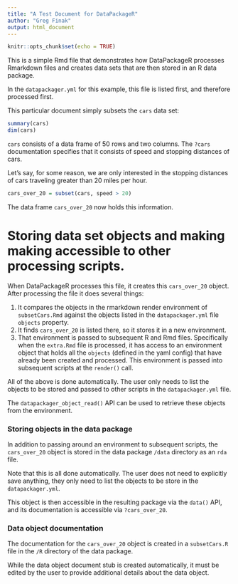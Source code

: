 ---
title: "A Test Document for DataPackageR"
author: "Greg Finak"
output: html_document
---

```{r include=FALSE}
knitr::opts_chunk$set(echo = TRUE)
```

This is a simple Rmd file that demonstrates how DataPackageR processes Rmarkdown files and creates data sets
that are then stored in an R data package.

In the `datapackager.yml` for this example, this file is listed first, and therefore processed first.

This particular document simply subsets the `cars` data set:

```{r cars}
summary(cars)
dim(cars)
```

`cars` consists of a data frame of 50 rows and two columns. The `?cars` documentation specifies that it consists of speed and stopping distances of cars.

Let's say, for some reason, we are only interested in the stopping distances of cars traveling greater than 20 miles per hour.

```{r}
cars_over_20 = subset(cars, speed > 20)
```

The data frame `cars_over_20` now holds this information.

# Storing data set objects and making making accessible to other processing scripts.

When DataPackageR processes this file, it creates this `cars_over_20` object. After processing the file it does several things:

1. It compares the objects in the rmarkdown render environment of `subsetCars.Rmd` against the objects listed in the `datapackager.yml` file `objects` property.
2. It finds `cars_over_20` is listed there, so it stores it in a new environment.
3. That environment is passed to subsequent R and Rmd files. Specifically when the `extra.Rmd` file is processed, it has access to an environment object that holds all the `objects` (defined in the yaml config) that have already been created and processed. This environment is passed into subsequent scripts at the `render()` call.

All of the above is done automatically. The user only needs to list the objects to be stored and passed to other scripts in the `datapackager.yml` file.

The `datapackager_object_read()` API can be used to retrieve these objects from the environment.

### Storing objects in the data package

In addition to passing around an environment to subsequent scripts, the `cars_over_20` object is stored in the data package `/data` directory as an `rda` file.

Note that this is all done automatically. The user does not need to explicitly save anything, they only need to list the objects to be store in the `datapackager.yml`.

This object is then accessible in the resulting package via the `data()` API, and its documentation is accessible via `?cars_over_20`.

### Data object documentation

The documentation for the `cars_over_20` object is created in a `subsetCars.R` file in the `/R` directory of the data package.

While the data object document stub is created automatically, it must be edited by the user to provide additional details about the data object.


